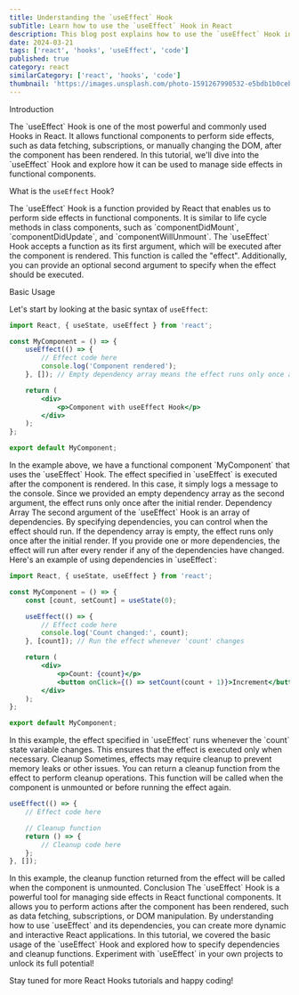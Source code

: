 ```yaml
---
title: Understanding the `useEffect` Hook
subTitle: Learn how to use the `useEffect` Hook in React
description: This blog post explains how to use the `useEffect` Hook in React. We will cover the basics and provide examples to help you understand its usage.
date: 2024-03-21
tags: ['react', 'hooks', 'useEffect', 'code']
published: true
category: react
similarCategory: ['react', 'hooks', 'code']
thumbnail: 'https://images.unsplash.com/photo-1591267990532-e5bdb1b0ceb8?q=80&w=2027&auto=format&fit=crop&ixlib=rb-4.0.3&ixid=M3wxMjA3fDB8MHxwaG90by1wYWdlfHx8fGVufDB8fHx8fA%3D%3D'
---
```


<Heading type="danger">Introduction</Heading>

<Paragraph>
    The `useEffect` Hook is one of the most powerful and commonly used Hooks in React. It allows functional components to perform side effects, such as data fetching, subscriptions, or manually changing the DOM, after the component has been rendered.
</Paragraph>

<Paragraph>
    In this tutorial, we'll dive into the `useEffect` Hook and explore how it can be used to manage side effects in functional components.
</Paragraph>

<Heading>What is the `useEffect` Hook?</Heading>

<Paragraph>
    The `useEffect` Hook is a function provided by React that enables us to perform side effects in functional components. It is similar to life cycle methods in class components, such as `componentDidMount`, `componentDidUpdate`, and `componentWillUnmount`.
</Paragraph>

<Paragraph>
    The `useEffect` Hook accepts a function as its first argument, which will be executed after the component is rendered. This function is called the "effect". Additionally, you can provide an optional second argument to specify when the effect should be executed.
</Paragraph>

<Heading>Basic Usage</Heading>

<Paragraph>Let's start by looking at the basic syntax of `useEffect`:</Paragraph>

```jsx
import React, { useState, useEffect } from 'react';

const MyComponent = () => {
    useEffect(() => {
        // Effect code here
        console.log('Component rendered');
    }, []); // Empty dependency array means the effect runs only once after the initial render

    return (
        <div>
            <p>Component with useEffect Hook</p>
        </div>
    );
};

export default MyComponent;
```
<Paragraph>
    In the example above, we have a functional component `MyComponent` that uses the `useEffect` Hook. The effect specified in `useEffect` is executed after the component is rendered. In this case, it simply logs a message to the console. Since we provided an empty dependency array as the second argument, the effect runs only once after the initial render.
</Paragraph>
<Heading>Dependency Array</Heading>

<Paragraph>
    The second argument of the `useEffect` Hook is an array of dependencies. By specifying dependencies, you can control when the effect should run. If the dependency array is empty, the effect runs only once after the initial render. If you provide one or more dependencies, the effect will run after every render if any of the dependencies have changed.
</Paragraph>
<Paragraph>
    Here's an example of using dependencies in `useEffect`:
</Paragraph>


```jsx
import React, { useState, useEffect } from 'react';

const MyComponent = () => {
    const [count, setCount] = useState(0);

    useEffect(() => {
        // Effect code here
        console.log('Count changed:', count);
    }, [count]); // Run the effect whenever 'count' changes

    return (
        <div>
            <p>Count: {count}</p>
            <button onClick={() => setCount(count + 1)}>Increment</button>
        </div>
    );
};

export default MyComponent;
```

<Paragraph>
    In this example, the effect specified in `useEffect` runs whenever the `count` state variable changes. This ensures that the effect is executed only when necessary.
</Paragraph>
<Heading>Cleanup</Heading>

<Paragraph>
    Sometimes, effects may require cleanup to prevent memory leaks or other issues. You can return a cleanup function from the effect to perform cleanup operations. This function will be called when the component is unmounted or before running the effect again.
</Paragraph>


```jsx
useEffect(() => {
    // Effect code here

    // Cleanup function
    return () => {
        // Cleanup code here
    };
}, []);
```

<Paragraph>
    In this example, the cleanup function returned from the effect will be called when the component is unmounted.
</Paragraph>
<Heading>Conclusion</Heading>

<Paragraph>
    The `useEffect` Hook is a powerful tool for managing side effects in React functional components. It allows you to perform actions after the component has been rendered, such as data fetching, subscriptions, or DOM manipulation. By understanding how to use `useEffect` and its dependencies, you can create more dynamic and interactive React applications.
</Paragraph>

<Paragraph>
    In this tutorial, we covered the basic usage of the `useEffect` Hook and explored how to specify dependencies and cleanup functions. Experiment with `useEffect` in your own projects to unlock its full potential!
</Paragraph>

Stay tuned for more React Hooks tutorials and happy coding!
